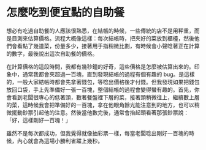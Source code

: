 # 怎麼吃到便宜點的自助餐

想必有吃過自助餐的人應該很熟悉，在結帳的時候，一些傳統的店不是用秤重，而是目測來估算價格。流程大概像這樣：每次結帳時，把夾好的菜放到櫃檯，然後他們會看點了幾道菜，份量多少，接著用手指稍微比劃，有時候會小聲唸著正在計算的數字，最後說出這次自助餐的價格。

在計算價格的這段時間，我都有幾秒鐘的好奇，這些價格是怎麼被估算出來的。印象中，通常我都會夾超過一百塊，直到發現結帳的過程有個有趣的 bug。是這樣的，一般大家結帳時都會先拿著錢包，等唸出價格後才付錢。但我發現如果把錢包放回口袋，手上先準備好一張一百塊，整個結帳的過程會變得蠻有趣的。首先，你會看到老闆很專心的低著頭，數著餐盤裡下層的菜，接著頭稍微往上，繼續數上層的菜，這時候我會把準備好的一百塊，拿在他眼角餘光能注意到的地方，也可以稍微擺動鈔票引起他的注意。然後當他數完後，通常會抬起頭看著那張鈔票說：「好，這樣剛好一百塊！」

雖然不是每次都成功，但我覺得就像抽彩票一樣，每當老闆唸出剛好一百塊的時候，內心就會為這場小勝利雀躍上幾秒。
